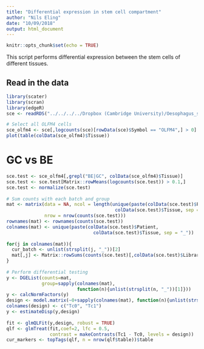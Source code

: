 ```yaml
---
title: "Differential expression in stem cell compartment"
author: "Nils Eling"
date: "10/09/2018"
output: html_document
---
```


```r
knitr::opts_chunk$set(echo = TRUE)
```

This script performs differential expression between the stem cells of different tissues.

## Read in the data 

```r
library(scater)
library(scran)
library(edgeR)
sce <- readRDS("../../../../Dropbox (Cambridge University)/Oesophagus_single_cell/All_corrected_sce.rds")

# Select all OLFM4 cells
sce_olfm4 <- sce[,logcounts(sce)[rowData(sce)$Symbol == "OLFM4",] > 0]
plot(table(colData(sce_olfm4)$Tissue))
```

# GC vs BE

```r
sce.test <- sce_olfm4[,grepl("BE|GC", colData(sce_olfm4)$Tissue)]
sce.test <- sce.test[Matrix::rowMeans(logcounts(sce.test)) > 0.1,]
sce.test <- normalize(sce.test)
  
# Sum counts with each batch and group
mat <- matrix(data = NA, ncol = length(unique(paste(colData(sce.test)$Patient, 
                                        colData(sce.test)$Tissue, sep = "_"))), 
              nrow = nrow(counts(sce.test)))
rownames(mat) <- rownames(counts(sce.test))
colnames(mat) <- unique(paste(colData(sce.test)$Patient, 
                                colData(sce.test)$Tissue, sep = "_"))
  
for(j in colnames(mat)){
  cur_batch <- unlist(strsplit(j, "_"))[2]
  mat[,j] <- Matrix::rowSums(counts(sce.test)[,colData(sce.test)$Library == cur_batch]) 
}
  
# Perform differential testing
y <- DGEList(counts=mat,
             group=sapply(colnames(mat), 
                          function(n){unlist(strsplit(n, "_"))[1]}))
y <- calcNormFactors(y)
design <- model.matrix(~0+sapply(colnames(mat), function(n){unlist(strsplit(n, "_"))[1]}))
colnames(design) <- c("Tc0", "Tc1")
y <- estimateDisp(y,design)
  
fit <- glmQLFit(y,design, robust = TRUE)
qlf <- glmTreat(fit,coef=2, lfc = 0.5, 
                contrast = makeContrasts(Tc1 - Tc0, levels = design))
cur_markers <- topTags(qlf, n = nrow(qlf$table))$table
  
```